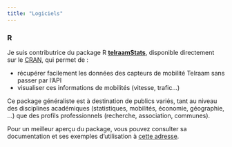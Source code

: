 ```yaml
---
title: "Logiciels"
---
```


### R

Je suis contributrice du package R [**telraamStats**](https://github.com/agistaterre/telraamStats), disponible directement sur le [CRAN](https://cran.r-project.org/web/packages/telraamStats/index.html), qui permet de :

- récupérer facilement les données des capteurs de mobilité Telraam sans passer par l'API
- visualiser ces informations de mobilités (vitesse, trafic...)

Ce package généraliste est à destination de publics variés, tant au niveau des disciplines académiques (statistiques, mobilités, économie, géographie, ...) que des profils professionnels (recherche, association, communes).

Pour un meilleur aperçu du package, vous pouvez consulter sa documentation et ses exemples d'utilisation à [cette adresse](https://annuaire.agistaterre.org/telraamStats/).